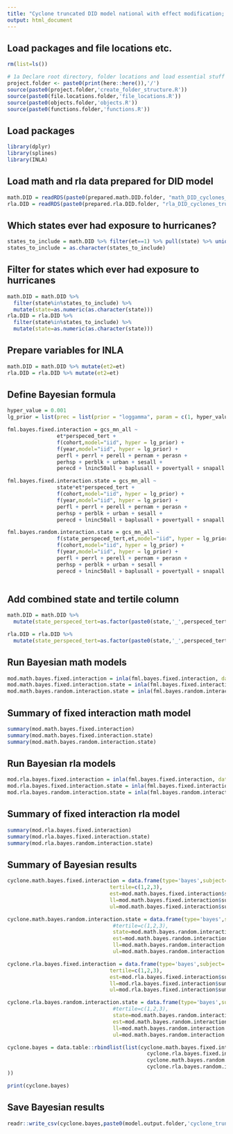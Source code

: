 ```yaml
---
title: "Cyclone truncated DID model national with effect modification; special education tertiles"
output: html_document
---
```


## Load packages and file locations etc.

```r
rm(list=ls())

# 1a Declare root directory, folder locations and load essential stuff
project.folder <- paste0(print(here::here()),'/')
source(paste0(project.folder,'create_folder_structure.R'))
source(paste0(file.locations.folder,'file_locations.R'))
source(paste0(objects.folder,'objects.R'))
source(paste0(functions.folder,'functions.R'))
```

## Load packages

```r
library(dplyr)
library(splines)
library(INLA)
```

## Load math and rla data prepared for DID model

```r
math.DID = readRDS(paste0(prepared.math.DID.folder, "math_DID_cyclones_truncated.rds")) %>% mutate(year=as.factor(year), state=as.factor(state))
rla.DID = readRDS(paste0(prepared.rla.DID.folder, "rla_DID_cyclones_truncated.rds")) %>% mutate(year=as.factor(year), state=as.factor(state))
```

## Which states ever had exposure to hurricanes?

```r
states_to_include = math.DID %>% filter(et==1) %>% pull(state) %>% unique()
states_to_include = as.character(states_to_include)
```

## Filter for states which ever had exposure to hurricanes

```r
math.DID = math.DID %>% 
  filter(state%in%states_to_include) %>% 
  mutate(state=as.numeric(as.character(state)))
rla.DID = rla.DID %>% 
  filter(state%in%states_to_include) %>% 
  mutate(state=as.numeric(as.character(state)))
```

## Prepare variables for INLA

```r
math.DID = math.DID %>% mutate(et2=et)
rla.DID = rla.DID %>% mutate(et2=et)
```

## Define Bayesian formula

```r
hyper_value = 0.001
lg_prior = list(prec = list(prior = "loggamma", param = c(1, hyper_value)))

fml.bayes.fixed.interaction = gcs_mn_all ~  
                et*perspeced_tert + 
                f(cohort,model="iid", hyper = lg_prior) +
                f(year,model="iid", hyper = lg_prior) +
                perfl + perrl + perell + pernam + perasn + 
                perhsp + perblk + urban + sesall + 
                perecd + lninc50all + baplusall + povertyall + snapall + single_momall

fml.bayes.fixed.interaction.state = gcs_mn_all ~  
                state*et*perspeced_tert +
                f(cohort,model="iid", hyper = lg_prior) +
                f(year,model="iid", hyper = lg_prior) +
                perfl + perrl + perell + pernam + perasn + 
                perhsp + perblk + urban + sesall + 
                perecd + lninc50all + baplusall + povertyall + snapall + single_momall

fml.bayes.random.interaction.state = gcs_mn_all ~  
                f(state_perspeced_tert,et,model="iid", hyper = lg_prior) +
                f(cohort,model="iid", hyper = lg_prior) +
                f(year,model="iid", hyper = lg_prior) +
                perfl + perrl + perell + pernam + perasn + 
                perhsp + perblk + urban + sesall +
                perecd + lninc50all + baplusall + povertyall + snapall + single_momall
  
```

## Add combined state and tertile column 
```r
math.DID = math.DID %>%
  mutate(state_perspeced_tert=as.factor(paste0(state,'_',perspeced_tert)))

rla.DID = rla.DID %>%
  mutate(state_perspeced_tert=as.factor(paste0(state,'_',perspeced_tert)))
```


## Run Bayesian math models

```r
mod.math.bayes.fixed.interaction = inla(fml.bayes.fixed.interaction, data = math.DID)
mod.math.bayes.fixed.interaction.state = inla(fml.bayes.fixed.interaction.state, data = math.DID)
mod.math.bayes.random.interaction.state = inla(fml.bayes.random.interaction.state, data = math.DID)
```

## Summary of fixed interaction math model

```r
summary(mod.math.bayes.fixed.interaction)
summary(mod.math.bayes.fixed.interaction.state)
summary(mod.math.bayes.random.interaction.state)
```

## Run Bayesian rla models

```r
mod.rla.bayes.fixed.interaction = inla(fml.bayes.fixed.interaction, data = rla.DID)
mod.rla.bayes.fixed.interaction.state = inla(fml.bayes.fixed.interaction.state, data = rla.DID)
mod.rla.bayes.random.interaction.state = inla(fml.bayes.random.interaction.state, data = rla.DID)
```

## Summary of fixed interaction rla model

```r
summary(mod.rla.bayes.fixed.interaction)
summary(mod.rla.bayes.fixed.interaction.state)
summary(mod.rla.bayes.random.interaction.state)
```

## Summary of Bayesian results

```r
cyclone.math.bayes.fixed.interaction = data.frame(type='bayes',subject='math',
                                 tertile=c(1,2,3),
                                 est=mod.math.bayes.fixed.interaction$summary.fixed[c(2:4),]$mean,
                                 ll=mod.math.bayes.fixed.interaction$summary.fixed[c(2:4),]$`0.025quant`,
                                 ul=mod.math.bayes.fixed.interaction$summary.fixed[c(2:4),]$`0.975quant`)

cyclone.math.bayes.random.interaction.state = data.frame(type='bayes',subject='math',
                                  #tertile=c(1,2,3),
                                  state=mod.math.bayes.random.interaction.state$summary.random$state_perspeced_tert$ID,
                                  est=mod.math.bayes.random.interaction.state$summary.random$state_perspeced_tert$mean,
                                  ll=mod.math.bayes.random.interaction.state$summary.random$state_perspeced_tert$`0.025quant`,
                                  ul=mod.math.bayes.random.interaction.state$summary.random$state_perspeced_tert$`0.975quant`)

cyclone.rla.bayes.fixed.interaction = data.frame(type='bayes',subject='rla',
                                 tertile=c(1,2,3), 
                                 est=mod.rla.bayes.fixed.interaction$summary.fixed[c(2:4),]$mean,
                                 ll=mod.rla.bayes.fixed.interaction$summary.fixed[c(2:4),]$`0.025quant`,
                                 ul=mod.rla.bayes.fixed.interaction$summary.fixed[c(2:4),]$`0.975quant`)

cyclone.rla.bayes.random.interaction.state = data.frame(type='bayes',subject='rla',
                                  #tertile=c(1,2,3),
                                  state=mod.math.bayes.random.interaction.state$summary.random$state_perspeced_tert$ID,
                                  est=mod.math.bayes.random.interaction.state$summary.random$state_perspeced_tert$mean,
                                  ll=mod.math.bayes.random.interaction.state$summary.random$state_perspeced_tert$`0.025quant`,
                                  ul=mod.math.bayes.random.interaction.state$summary.random$state_perspeced_tert$`0.975quant`)

cyclone.bayes = data.table::rbindlist(list(cyclone.math.bayes.fixed.interaction,
                                             cyclone.rla.bayes.fixed.interaction,
                                             cyclone.math.bayes.random.interaction.state,
                                             cyclone.rla.bayes.random.interaction.state
))

print(cyclone.bayes)
```

## Save Bayesian results

```r
readr::write_csv(cyclone.bayes,paste0(model.output.folder,'cyclone_truncated_did_national_specialed_tertile_interaction.csv'))
```
